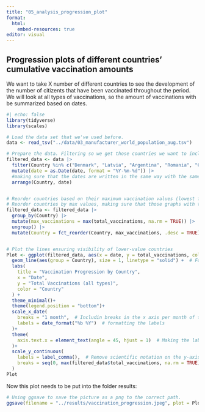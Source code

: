 ```yaml
---
title: "05_analysis_progression_plot"
format:
  html:
    embed-resources: true
editor: visual
---
```


## Progression plots of different countries' cumulative vaccination amounts

We want to take X number of different countries to see the development of the number of citizents that have been vaccinated throughout the period. We will look at all types of vaccinations, so the amount of vaccinations with be summarized based on dates.

```r
#| echo: false
library(tidyverse)
library(scales)

# Load the data set that we've used before. 
data <- read_tsv("../data/03_manufacturer_world_population_aug.tsv")

# Prepare the data. Filtering so we get those countries we want to include in the plot. Making sure that they're somewhat near each other, so that it's possible to see them all, without some of the graphs becoming to small. 
filtered_data <- data |> 
  filter(Country %in% c("Denmark", "Latvia", "Argentina", "Romania", "Croatia", "Malta")) |>  #Choosing the countries i want to include in the plot. 
  mutate(date = as.Date(date, format = "%Y-%m-%d")) |> 
  #making sure that the dates are written in the same way with the same notation
  arrange(Country, date)


# Reorder countries based on their maximum vaccination values (lowest first )
# Reorder countries by max values, making sure that those graphs with the lowest values are visible
filtered_data <- filtered_data |> 
  group_by(Country) |> 
  mutate(max_vaccinations = max(total_vaccinations, na.rm = TRUE)) |> 
  ungroup() |> 
  mutate(Country = fct_reorder(Country, max_vaccinations, .desc = TRUE))  


# Plot the lines ensuring visibility of lower-value countries
Plot <- ggplot(filtered_data, aes(x = date, y = total_vaccinations, color = Country)) +
  geom_line(aes(group = Country), size = 1, linetype = "solid") +  # Force grouping and solid lines
  labs(
    title = "Vaccination Progression by Country",
    x = "Date",
    y = "Total Vaccinations (all types)",
    color = "Country"
  ) +
  theme_minimal()+
  theme(legend.position = "bottom")+
  scale_x_date(
    breaks = "1 month",  # Includin breaks in the x axis per month of the period
    labels = date_format("%b %Y")  # formatting the labels 
  )+
  theme(
    axis.text.x = element_text(angle = 45, hjust = 1)  # Making the labels on the x-axis stand with a 45° angle 
  )+
  scale_y_continuous(
    labels = label_comma(),  # Remove scientific notation on the y-axis
    breaks = seq(0, max(filtered_data$total_vaccinations, na.rm = TRUE), by = 4000000)  # Add breaks every 4 million 
  )
Plot
```

Now this plot needs to be put into the folder results:

```r
# Using ggsave to save the picture as a png to the correct path. 
ggsave(filename = "../results/vaccination_progression.jpeg", plot = Plot, width = 10, height = 6, dpi = 300)

```
